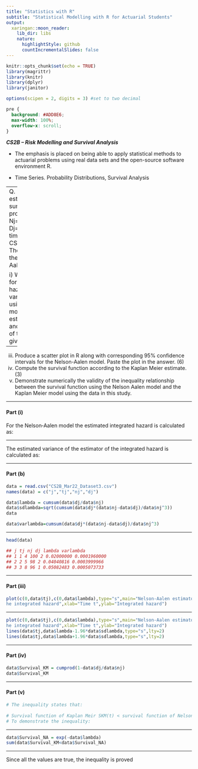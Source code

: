 ```yaml
---
title: "Statistics with R"
subtitle: "Statistical Modelling with R for Actuarial Students"
output:
  xaringan::moon_reader:
    lib_dir: libs
    nature:
      highlightStyle: github
      countIncrementalSlides: false
---
```


```r
knitr::opts_chunk$set(echo = TRUE)
library(magrittr)
library(knitr)
library(dplyr)
library(janitor)

options(scipen = 2, digits = 3) #set to two decimal 
```

```css
pre {
  background: #ADD8E6;
  max-width: 100%;
  overflow-x: scroll;
}
```


***CS2B – Risk Modelling and Survival Analysis ***


* The emphasis is placed on being able to apply statistical methods to actuarial problems using real data sets and the open-source software environment R. 

* Time Series. Probability Distributions, Survival Analysis

---
Q. 5) A study aimed at estimating hazard rates and survival probabilities has produced the results of
Nj=Number at risk and Dj=Decrements for different time intervals tj as shown in 
CS2B_Mar22_Dataset3.csv. The researchers analysed the results using Nelson-Aalen model 
of comparison.

i) Write down the formulae for the estimated integrated hazard and the estimated variance of 
this estimator, using the Nelson-Aalen model. 
ii) Find the estimated integrated hazard and the estimated variance of this estimator for the 
given data for each time tj. 


---


iii) Produce a scatter plot in R along with corresponding 95% confidence intervals for the 
Nelson-Aalen model. Paste the plot in the answer. (6)
iv) Compute the survival function according to the Kaplan Meier estimate. (3)
v) Demonstrate numerically the validity of the inequality relationship between the survival 
function using the Nelson Aalen model and the Kaplan Meier model using the data in this 
study. 


---

#### Part  (i)
For the Nelson‐Aalen model the estimated integrated hazard is calculated as:

---

The estimated variance of the estimator of the integrated hazard is 
calculated as: 
 
 
--- 

#### Part (b)

```r
data = read.csv("CS2B_Mar22_Dataset3.csv")
names(data) = c("j","tj","nj","dj")
```


```r
data$lambda = cumsum(data$dj/data$nj) 
data$sdlambda=sqrt(cumsum(data$dj*(data$nj-data$dj)/data$nj^3)) 
data

data$varlambda=cumsum(data$dj*(data$nj-data$dj)/data$nj^3) 

```


---

```r
head(data)

## j tj nj dj lambda varlambda
## 1 1 4 100 2 0.02000000 0.0001960000
## 2 2 5 98 2 0.04040816 0.0003999966
## 3 3 8 96 1 0.05082483 0.0005073733
```

---

#### Part (iii)

```r
plot(c(0,data$tj),c(0,data$lambda),type="s",main="Nelson-Aalen estimator of t
he integrated hazard",xlab="Time t",ylab="Integrated hazard") 

```

---

```r
plot(c(0,data$tj),c(0,data$lambda),type="s",main="Nelson-Aalen estimator of t
he integrated hazard",xlab="Time t",ylab="Integrated hazard")
lines(data$tj,data$lambda-1.96*data$sdlambda,type="s",lty=2)
lines(data$tj,data$lambda+1.96*data$sdlambda,type="s",lty=2)
```

---

#### Part (iv)
```r
data$Survival_KM = cumprod(1-data$dj/data$nj)
data$Survival_KM
```

---

#### Part (v)

```r
# The inequality states that:
 
# Survival function of Kaplan Meir SKM(t) < survival function of Nelson Aalen SNA(t) 
# To demonstrate the inequality:
```

---

```r
data$Survival_NA = exp(-data$lambda)
sum(data$Survival_KM<data$Survival_NA)
```

---

Since all the values are true, the inequality is proved




